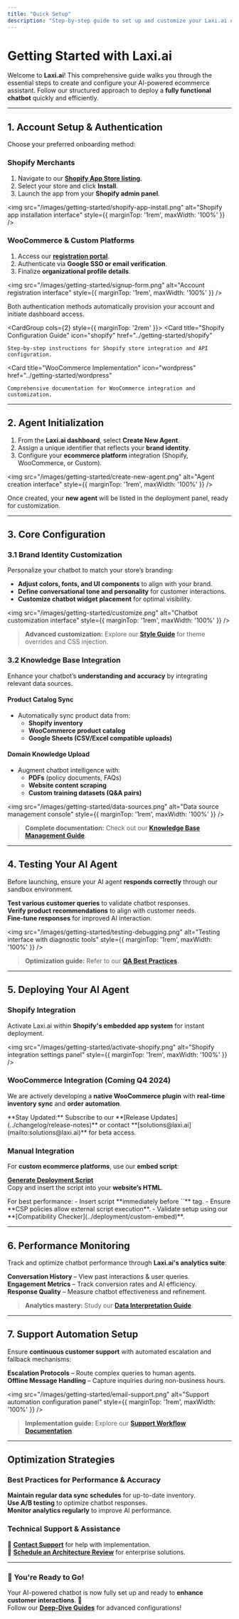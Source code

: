 ```yaml
---
title: "Quick Setup"
description: "Step-by-step guide to set up and customize your Laxi.ai ecommerce AI agent in minutes."
---
```


# Getting Started with Laxi.ai

Welcome to **Laxi.ai**! This comprehensive guide walks you through the essential steps to create and configure your AI-powered ecommerce assistant. Follow our structured approach to deploy a **fully functional chatbot** quickly and efficiently.

---

## 1. Account Setup & Authentication

Choose your preferred onboarding method:

### Shopify Merchants  
1. Navigate to our **[Shopify App Store listing](https://apps.shopify.com/laxi-ai)**.  
2. Select your store and click **Install**.  
3. Launch the app from your **Shopify admin panel**.  

<img src="/images/getting-started/shopify-app-install.png" alt="Shopify app installation interface" style={{ marginTop: '1rem', maxWidth: '100%' }} />

### WooCommerce & Custom Platforms  
1. Access our **[registration portal](https://laxi.ai/signup)**.  
2. Authenticate via **Google SSO or email verification**.  
3. Finalize **organizational profile details**.  

<img src="/images/getting-started/signup-form.png" alt="Account registration interface" style={{ marginTop: '1rem', maxWidth: '100%' }} />

<Note type="success">
Both authentication methods automatically provision your account and initiate dashboard access.
</Note>

<CardGroup cols={2} style={{ marginTop: '2rem' }}>
  <Card
    title="Shopify Configuration Guide"
    icon="shopify"
    href="../getting-started/shopify"
  >
    Step-by-step instructions for Shopify store integration and API configuration.
  </Card>

  <Card
    title="WooCommerce Implementation"
    icon="wordpress"
    href="../getting-started/wordpress"
  >
    Comprehensive documentation for WooCommerce integration and customization.
  </Card>
</CardGroup>

---

## 2. Agent Initialization

1. From the **Laxi.ai dashboard**, select **Create New Agent**.  
2. Assign a unique identifier that reflects your **brand identity**.  
3. Configure your **ecommerce platform** integration (Shopify, WooCommerce, or Custom).  

<img src="/images/getting-started/create-new-agent.png" alt="Agent creation interface" style={{ marginTop: '1rem', maxWidth: '100%' }} />

Once created, your **new agent** will be listed in the deployment panel, ready for customization.

---

## 3. Core Configuration

### **3.1 Brand Identity Customization**  
Personalize your chatbot to match your store’s branding:  
- **Adjust colors, fonts, and UI components** to align with your brand.  
- **Define conversational tone and personality** for customer interactions.  
- **Customize chatbot widget placement** for optimal visibility.  

<img src="/images/getting-started/customize.png" alt="Chatbot customization interface" style={{ marginTop: '1rem', maxWidth: '100%' }} />

> **Advanced customization:** Explore our **[Style Guide](../agent-config/design-customizations)** for theme overrides and CSS injection.

### **3.2 Knowledge Base Integration**  
Enhance your chatbot’s **understanding and accuracy** by integrating relevant data sources.

#### **Product Catalog Sync**  
- Automatically sync product data from:  
  - **Shopify inventory**  
  - **WooCommerce product catalog**  
  - **Google Sheets (CSV/Excel compatible uploads)**  

#### **Domain Knowledge Upload**  
- Augment chatbot intelligence with:  
  - **PDFs** (policy documents, FAQs)  
  - **Website content scraping**  
  - **Custom training datasets (Q&A pairs)**  

<img src="/images/getting-started/data-sources.png" alt="Data source management console" style={{ marginTop: '1rem', maxWidth: '100%' }} />

> **Complete documentation:** Check out our **[Knowledge Base Management Guide](../agent-config/data-sources)**.

---

## 4. Testing Your AI Agent  

Before launching, ensure your AI agent **responds correctly** through our sandbox environment.  

<Icon icon="check" iconType="solid" /> **Test various customer queries** to validate chatbot responses.  
<Icon icon="check" iconType="solid" /> **Verify product recommendations** to align with customer needs.  
<Icon icon="check" iconType="solid" /> **Fine-tune responses** for improved AI interaction.  

<img src="/images/getting-started/testing-debugging.png" alt="Testing interface with diagnostic tools" style={{ marginTop: '1rem', maxWidth: '100%' }} />

> **Optimization guide:** Refer to our **[QA Best Practices](../agent-config/testing-debugging)**.

---

## 5. Deploying Your AI Agent  

### **Shopify Integration**  
Activate Laxi.ai within **Shopify's embedded app system** for instant deployment.

<img src="/images/getting-started/activate-shopify.png" alt="Shopify integration settings panel" style={{ marginTop: '1rem', maxWidth: '100%' }} />

### **WooCommerce Integration (Coming Q4 2024)**  
We are actively developing a **native WooCommerce plugin** with **real-time inventory sync** and **order automation**.  


<Info>
**Stay Updated:** Subscribe to our **[Release Updates](../changelog/release-notes)** or contact **[solutions@laxi.ai](mailto:solutions@laxi.ai)** for beta access.
</Info>

### **Manual Integration**  
For **custom ecommerce platforms**, use our **embed script**:

[**Generate Deployment Script**](https://laxi.ai/studio/share)  
Copy and insert the script into your **website’s HTML**.

<Tip warning>
For best performance:
- Insert script **immediately before `</body>`** tag.  
- Ensure **CSP policies allow external script execution**.  
- Validate setup using our **[Compatibility Checker](../deployment/custom-embed)**.
</Tip>

---

## 6. Performance Monitoring  

Track and optimize chatbot performance through **Laxi.ai's analytics suite**:  

<Icon icon="thumbtack" iconType="solid" /> **Conversation History** – View past interactions & user queries.  
<Icon icon="thumbtack" iconType="solid" /> **Engagement Metrics** – Track conversion rates and AI efficiency.  
<Icon icon="thumbtack" iconType="solid" /> **Response Quality** – Measure chatbot effectiveness and refinement.  

> **Analytics mastery:** Study our **[Data Interpretation Guide](../conversations-analytics/dashboard)**.

---

## 7. Support Automation Setup  

Ensure **continuous customer support** with automated escalation and fallback mechanisms:  

<Icon icon="check" iconType="solid" /> **Escalation Protocols** – Route complex queries to human agents.  
<Icon icon="check" iconType="solid" /> **Offline Message Handling** – Capture inquiries during non-business hours.  

<img src="/images/getting-started/email-support.png" alt="Support automation configuration panel" style={{ marginTop: '1rem', maxWidth: '100%' }} />

> **Implementation guide:** Explore our **[Support Workflow Documentation](../support-offline/email-support)**.

---

## Optimization Strategies  

### **Best Practices for Performance & Accuracy**  
<Icon icon="check" iconType="solid" /> **Maintain regular data sync schedules** for up-to-date inventory.  
<Icon icon="check" iconType="solid" /> **Use A/B testing** to optimize chatbot responses.  
<Icon icon="check" iconType="solid" /> **Monitor analytics regularly** to improve AI performance.  

### **Technical Support & Assistance**  
📧 **[Contact Support](mailto:support@laxi.ai)** for help with implementation.  
🔧 **[Schedule an Architecture Review](https://laxi.ai/consult)** for enterprise solutions.

---

### 🚀 **You're Ready to Go!**  
Your AI-powered chatbot is now fully set up and ready to **enhance customer interactions**. 🎉  
Follow our **[Deep-Dive Guides](../introduction/features)** for advanced configurations!  